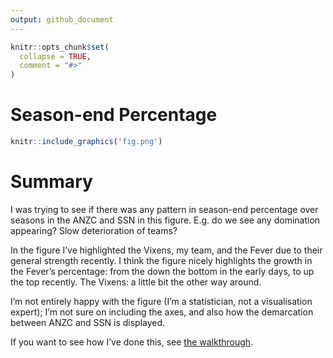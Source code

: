 ```yaml
---
output: github_document
---
```


<!-- README.md is generated from README.Rmd. Please edit that file -->

```r
knitr::opts_chunk$set(
  collapse = TRUE,
  comment = "#>"
)
```

# Season-end Percentage

<!-- badges: start -->
<!-- badges: end -->

```r
knitr::include_graphics('fig.png')
```

# Summary

I was trying to see if there was any pattern in season-end percentage over seasons in the ANZC and SSN in this figure. E.g. do we see any domination appearing? Slow deterioration of teams?

In the figure I've highlighted the Vixens, my team, and the Fever due to their general strength recently. I think the figure nicely highlights the growth in the Fever's percentage: from the down the bottom in the early days, to up the top recently. The Vixens: a little bit the other way around.

I'm not entirely happy with the figure (I'm a statistician, not a visualisation expert); I'm not sure on including the axes, and also how the demarcation between ANZC and SSN is displayed.

If you want to see how I've done this, see [the walkthrough](walkthrough.md).

